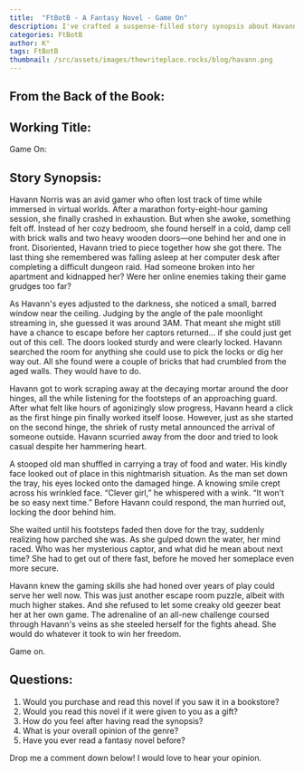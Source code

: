```yaml
---
title:  "FtBotB - A Fantasy Novel - Game On"
description: I've crafted a suspense-filled story synopsis about Havann Norris, a skilled gamer who wakes up trapped in a mysterious cell after a marathon gaming session. By blending elements of gaming culture with real-world peril, I explore how her virtual skills might translate to actual survival scenarios. The enigmatic old man's cryptic warning about "next time" sets up intriguing questions about the nature of her captivity and suggests this might be more than a simple kidnapping. Through Havann's perspective, I frame her predicament as the ultimate escape room challenge.
categories: FtBotB
author: K°
tags: FtBotB
thumbnail: /src/assets/images/thewriteplace.rocks/blog/havann.png
---
```


<LightboxImage src="/src/assets/images/thewriteplace.rocks/blog/havann.png" alt="" />

## From the Back of the Book:
## Working Title:
Game On:
&nbsp;
## Story Synopsis:
Havann Norris was an avid gamer who often lost track of time while immersed in virtual worlds. After a marathon forty-eight-hour gaming session, she finally crashed in exhaustion. But when she awoke, something felt off. Instead of her cozy bedroom, she found herself in a cold, damp cell with brick walls and two heavy wooden doors—one behind her and one in front. Disoriented, Havann tried to piece together how she got there. The last thing she remembered was falling asleep at her computer desk after completing a difficult dungeon raid. Had someone broken into her apartment and kidnapped her? Were her online enemies taking their game grudges too far?

As Havann's eyes adjusted to the darkness, she noticed a small, barred window near the ceiling. Judging by the angle of the pale moonlight streaming in, she guessed it was around 3AM. That meant she might still have a chance to escape before her captors returned… if she could just get out of this cell. The doors looked sturdy and were clearly locked. Havann searched the room for anything she could use to pick the locks or dig her way out. All she found were a couple of bricks that had crumbled from the aged walls. They would have to do.

Havann got to work scraping away at the decaying mortar around the door hinges, all the while listening for the footsteps of an approaching guard. After what felt like hours of agonizingly slow progress, Havann heard a click as the first hinge pin finally worked itself loose. However, just as she started on the second hinge, the shriek of rusty metal announced the arrival of someone outside. Havann scurried away from the door and tried to look casual despite her hammering heart.

A stooped old man shuffled in carrying a tray of food and water. His kindly face looked out of place in this nightmarish situation. As the man set down the tray, his eyes locked onto the damaged hinge. A knowing smile crept across his wrinkled face. “Clever girl,” he whispered with a wink. “It won’t be so easy next time.” Before Havann could respond, the man hurried out, locking the door behind him.

She waited until his footsteps faded then dove for the tray, suddenly realizing how parched she was. As she gulped down the water, her mind raced. Who was her mysterious captor, and what did he mean about next time? She had to get out of there fast, before he moved her someplace even more secure.

Havann knew the gaming skills she had honed over years of play could serve her well now. This was just another escape room puzzle, albeit with much higher stakes. And she refused to let some creaky old geezer beat her at her own game. The adrenaline of an all-new challenge coursed through Havann's veins as she steeled herself for the fights ahead. She would do whatever it took to win her freedom.

Game on.

## Questions:
1. Would you purchase and read this novel if you saw it in a bookstore?
2. Would you read this novel if it were given to you as a gift?
3. How do you feel after having read the synopsis?
4. What is your overall opinion of the genre?
5. Have you ever read a fantasy novel before?

Drop me a comment down below! I would love to hear your opinion.


